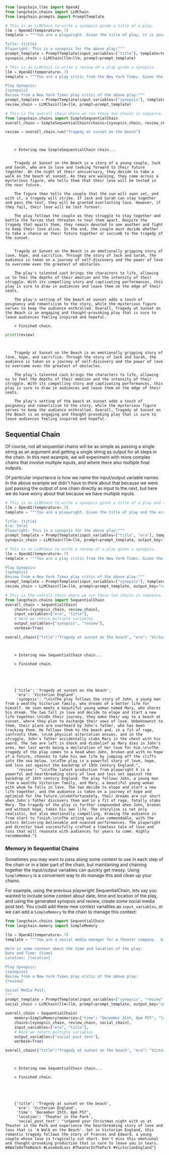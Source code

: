 ```python
from langchain.llms import OpenAI
from langchain.chains import LLMChain
from langchain.prompts import PromptTemplate
```


```python
# This is an LLMChain to write a synopsis given a title of a play.
llm = OpenAI(temperature=.7)
template = """You are a playwright. Given the title of play, it is your job to write a synopsis for that title.

Title: {title}
Playwright: This is a synopsis for the above play:"""
prompt_template = PromptTemplate(input_variables=["title"], template=template)
synopsis_chain = LLMChain(llm=llm, prompt=prompt_template)
```


```python
# This is an LLMChain to write a review of a play given a synopsis.
llm = OpenAI(temperature=.7)
template = """You are a play critic from the New York Times. Given the synopsis of play, it is your job to write a review for that play.

Play Synopsis:
{synopsis}
Review from a New York Times play critic of the above play:"""
prompt_template = PromptTemplate(input_variables=["synopsis"], template=template)
review_chain = LLMChain(llm=llm, prompt=prompt_template)
```


```python
# This is the overall chain where we run these two chains in sequence.
from langchain.chains import SimpleSequentialChain
overall_chain = SimpleSequentialChain(chains=[synopsis_chain, review_chain], verbose=True)
```


```python
review = overall_chain.run("Tragedy at sunset on the beach")
```

<CodeOutputBlock lang="python">

```
    
    
    > Entering new SimpleSequentialChain chain...
    
    
    Tragedy at Sunset on the Beach is a story of a young couple, Jack and Sarah, who are in love and looking forward to their future together. On the night of their anniversary, they decide to take a walk on the beach at sunset. As they are walking, they come across a mysterious figure, who tells them that their love will be tested in the near future. 
    
    The figure then tells the couple that the sun will soon set, and with it, a tragedy will strike. If Jack and Sarah can stay together and pass the test, they will be granted everlasting love. However, if they fail, their love will be lost forever.
    
    The play follows the couple as they struggle to stay together and battle the forces that threaten to tear them apart. Despite the tragedy that awaits them, they remain devoted to one another and fight to keep their love alive. In the end, the couple must decide whether to take a chance on their future together or succumb to the tragedy of the sunset.
    
    
    Tragedy at Sunset on the Beach is an emotionally gripping story of love, hope, and sacrifice. Through the story of Jack and Sarah, the audience is taken on a journey of self-discovery and the power of love to overcome even the greatest of obstacles. 
    
    The play's talented cast brings the characters to life, allowing us to feel the depths of their emotion and the intensity of their struggle. With its compelling story and captivating performances, this play is sure to draw in audiences and leave them on the edge of their seats. 
    
    The play's setting of the beach at sunset adds a touch of poignancy and romanticism to the story, while the mysterious figure serves to keep the audience enthralled. Overall, Tragedy at Sunset on the Beach is an engaging and thought-provoking play that is sure to leave audiences feeling inspired and hopeful.
    
    > Finished chain.
```

</CodeOutputBlock>


```python
print(review)
```

<CodeOutputBlock lang="python">

```
    
    
    Tragedy at Sunset on the Beach is an emotionally gripping story of love, hope, and sacrifice. Through the story of Jack and Sarah, the audience is taken on a journey of self-discovery and the power of love to overcome even the greatest of obstacles. 
    
    The play's talented cast brings the characters to life, allowing us to feel the depths of their emotion and the intensity of their struggle. With its compelling story and captivating performances, this play is sure to draw in audiences and leave them on the edge of their seats. 
    
    The play's setting of the beach at sunset adds a touch of poignancy and romanticism to the story, while the mysterious figure serves to keep the audience enthralled. Overall, Tragedy at Sunset on the Beach is an engaging and thought-provoking play that is sure to leave audiences feeling inspired and hopeful.
```

</CodeOutputBlock>

## Sequential Chain
Of course, not all sequential chains will be as simple as passing a single string as an argument and getting a single string as output for all steps in the chain. In this next example, we will experiment with more complex chains that involve multiple inputs, and where there also multiple final outputs. 

Of particular importance is how we name the input/output variable names. In the above example we didn't have to think about that because we were just passing the output of one chain directly as input to the next, but here we do have worry about that because we have multiple inputs.


```python
# This is an LLMChain to write a synopsis given a title of a play and the era it is set in.
llm = OpenAI(temperature=.7)
template = """You are a playwright. Given the title of play and the era it is set in, it is your job to write a synopsis for that title.

Title: {title}
Era: {era}
Playwright: This is a synopsis for the above play:"""
prompt_template = PromptTemplate(input_variables=["title", "era"], template=template)
synopsis_chain = LLMChain(llm=llm, prompt=prompt_template, output_key="synopsis")
```


```python
# This is an LLMChain to write a review of a play given a synopsis.
llm = OpenAI(temperature=.7)
template = """You are a play critic from the New York Times. Given the synopsis of play, it is your job to write a review for that play.

Play Synopsis:
{synopsis}
Review from a New York Times play critic of the above play:"""
prompt_template = PromptTemplate(input_variables=["synopsis"], template=template)
review_chain = LLMChain(llm=llm, prompt=prompt_template, output_key="review")
```


```python
# This is the overall chain where we run these two chains in sequence.
from langchain.chains import SequentialChain
overall_chain = SequentialChain(
    chains=[synopsis_chain, review_chain],
    input_variables=["era", "title"],
    # Here we return multiple variables
    output_variables=["synopsis", "review"],
    verbose=True)
```


```python
overall_chain({"title":"Tragedy at sunset on the beach", "era": "Victorian England"})
```

<CodeOutputBlock lang="python">

```
    
    
    > Entering new SequentialChain chain...
    
    > Finished chain.





    {'title': 'Tragedy at sunset on the beach',
     'era': 'Victorian England',
     'synopsis': "\n\nThe play follows the story of John, a young man from a wealthy Victorian family, who dreams of a better life for himself. He soon meets a beautiful young woman named Mary, who shares his dream. The two fall in love and decide to elope and start a new life together.\n\nOn their journey, they make their way to a beach at sunset, where they plan to exchange their vows of love. Unbeknownst to them, their plans are overheard by John's father, who has been tracking them. He follows them to the beach and, in a fit of rage, confronts them. \n\nA physical altercation ensues, and in the struggle, John's father accidentally stabs Mary in the chest with his sword. The two are left in shock and disbelief as Mary dies in John's arms, her last words being a declaration of her love for him.\n\nThe tragedy of the play comes to a head when John, broken and with no hope of a future, chooses to take his own life by jumping off the cliffs into the sea below. \n\nThe play is a powerful story of love, hope, and loss set against the backdrop of 19th century England.",
     'review': "\n\nThe latest production from playwright X is a powerful and heartbreaking story of love and loss set against the backdrop of 19th century England. The play follows John, a young man from a wealthy Victorian family, and Mary, a beautiful young woman with whom he falls in love. The two decide to elope and start a new life together, and the audience is taken on a journey of hope and optimism for the future.\n\nUnfortunately, their dreams are cut short when John's father discovers them and in a fit of rage, fatally stabs Mary. The tragedy of the play is further compounded when John, broken and without hope, takes his own life. The storyline is not only realistic, but also emotionally compelling, drawing the audience in from start to finish.\n\nThe acting was also commendable, with the actors delivering believable and nuanced performances. The playwright and director have successfully crafted a timeless tale of love and loss that will resonate with audiences for years to come. Highly recommended."}
```

</CodeOutputBlock>

### Memory in Sequential Chains
Sometimes you may want to pass along some context to use in each step of the chain or in a later part of the chain, but maintaining and chaining together the input/output variables can quickly get messy.  Using `SimpleMemory` is a convenient way to do manage this and clean up your chains.

For example, using the previous playwright SequentialChain, lets say you wanted to include some context about date, time and location of the play, and using the generated synopsis and review, create some social media post text.  You could add these new context variables as `input_variables`, or we can add a `SimpleMemory` to the chain to manage this context:




```python
from langchain.chains import SequentialChain
from langchain.memory import SimpleMemory

llm = OpenAI(temperature=.7)
template = """You are a social media manager for a theater company.  Given the title of play, the era it is set in, the date,time and location, the synopsis of the play, and the review of the play, it is your job to write a social media post for that play.

Here is some context about the time and location of the play:
Date and Time: {time}
Location: {location}

Play Synopsis:
{synopsis}
Review from a New York Times play critic of the above play:
{review}

Social Media Post:
"""
prompt_template = PromptTemplate(input_variables=["synopsis", "review", "time", "location"], template=template)
social_chain = LLMChain(llm=llm, prompt=prompt_template, output_key="social_post_text")

overall_chain = SequentialChain(
    memory=SimpleMemory(memories={"time": "December 25th, 8pm PST", "location": "Theater in the Park"}),
    chains=[synopsis_chain, review_chain, social_chain],
    input_variables=["era", "title"],
    # Here we return multiple variables
    output_variables=["social_post_text"],
    verbose=True)

overall_chain({"title":"Tragedy at sunset on the beach", "era": "Victorian England"})
```

<CodeOutputBlock lang="python">

```
    
    
    > Entering new SequentialChain chain...
    
    > Finished chain.





    {'title': 'Tragedy at sunset on the beach',
     'era': 'Victorian England',
     'time': 'December 25th, 8pm PST',
     'location': 'Theater in the Park',
     'social_post_text': "\nSpend your Christmas night with us at Theater in the Park and experience the heartbreaking story of love and loss that is 'A Walk on the Beach'. Set in Victorian England, this romantic tragedy follows the story of Frances and Edward, a young couple whose love is tragically cut short. Don't miss this emotional and thought-provoking production that is sure to leave you in tears. #AWalkOnTheBeach #LoveAndLoss #TheaterInThePark #VictorianEngland"}
```

</CodeOutputBlock>

